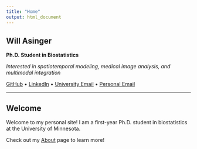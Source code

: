 ```yaml
---
title: "Home"
output: html_document
---
```


<div class="text-center">

# Will Asinger

**Ph.D. Student in Biostatistics**  

*Interested in spatiotemporal modeling, medical image analysis, and multimodal integration*  

[GitHub](https://github.com/asingerwill) • [LinkedIn](https://www.linkedin.com/in/willasinger/) • [University Email](asing005@umn.edu) • [Personal Email](asingerwill@gmail.com)

</div>

---

## Welcome

Welcome to my personal site! I am a first-year Ph.D. student in biostatistics at the University of Minnesota.

Check out my [About](about.html) page to learn more!
